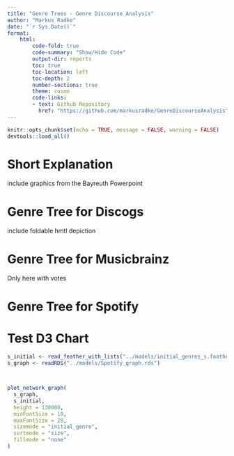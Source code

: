 ```yaml
---
title: "Genre Trees - Genre Discourse Analysis"
author: "Markus Radke"
date: "`r Sys.Date()`"
format: 
    html: 
        code-fold: true
        code-summary: "Show/Hide Code"
        output-dir: reports
        toc: true
        toc-location: left
        toc-depth: 2
        number-sections: true
        theme: cosmo
        code-links:
        - text: Github Repository
          href: "https://github.com/markusradke/GenreDiscourseAnalysis"
---
```

```r
knitr::opts_chunk$set(echo = TRUE, message = FALSE, warning = FALSE)
devtools::load_all()
```	

# Short Explanation
include graphics from the Bayreuth Powerpoint

# Genre Tree for Discogs
include foldable hmtl depiction

# Genre Tree for Musicbrainz
Only here with votes

# Genre Tree for Spotify

# Test D3 Chart
```r
s_initial <- read_feather_with_lists("../models/initial_genres_s.feather")
s_graph <- readRDS("../models/Spotify_graph.rds")



plot_network_graph(
  s_graph,
  s_initial,
  height = 130000,
  minFontSize = 10,
  maxFontSize = 28,
  sizemode = "initial_genre",
  sortmode = "size",
  fillmode = "none"
) 
```